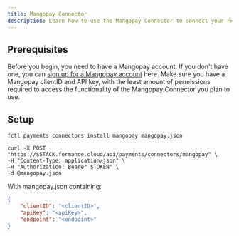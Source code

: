 ```yaml
---
title: Mangopay Connector
description: Learn how to use the Mangopay Connector to connect your Formance Stack with your Mangopay account.
---
```


## Prerequisites

Before you begin, you need to have a Mangopay account. If you don't have one, you can [sign up for a Mangopay account](https://mangopay.com/contact) here. Make sure you have a Mangopay clientID and API key, with the least amount of permissions required to access the functionality of the Mangopay Connector you plan to use.

<ApiWarning/>

## Setup

<StackCmd>

```shell
fctl payments connectors install mangopay mangopay.json
```

```shell
curl -X POST "https://$STACK.formance.cloud/api/payments/connectors/mangopay" \
-H "Content-Type: application/json" \
-H "Authorization: Bearer $TOKEN" \
-d @mangopay.json
```

</StackCmd>

With mangopay.json containing:

```json
{
    "clientID": "<clientID>",
    "apiKey": "<apiKey>",
    "endpoint": "<endpoint>"
}
```